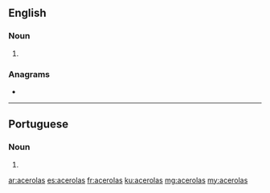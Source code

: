 {{also|acérolas}}
==English==

===Noun===
{{head|en|noun plural form}}

# {{plural of|acerola|lang=en}}

===Anagrams===
* {{l|en|Coral Sea}}

----

==Portuguese==

===Noun===
{{head|pt|noun plural form}}

# {{plural of|acerola|lang=pt}}

[[ar:acerolas]]
[[es:acerolas]]
[[fr:acerolas]]
[[ku:acerolas]]
[[mg:acerolas]]
[[my:acerolas]]